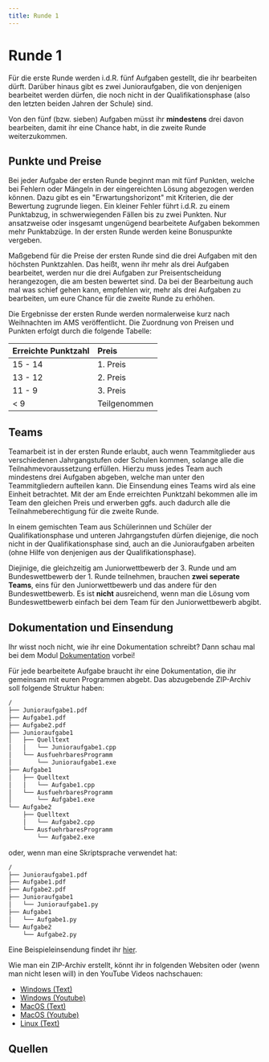 ```yaml
---
title: Runde 1
---
```


# Runde 1

Für die erste Runde werden i.d.R. fünf Aufgaben gestellt, die ihr bearbeiten
dürft. Darüber hinaus gibt es zwei Junioraufgaben, die von denjenigen bearbeitet
werden dürfen, die noch nicht in der Qualifikationsphase (also den letzten
beiden Jahren der Schule) sind. 

Von den fünf (bzw. sieben) Aufgaben müsst ihr **mindestens** drei davon
bearbeiten, damit ihr eine Chance habt, in die zweite Runde weiterzukommen. 


## Punkte und Preise

Bei jeder Aufgabe der ersten Runde beginnt man mit fünf Punkten, welche bei
Fehlern oder Mängeln in der eingereichten Lösung abgezogen werden können. Dazu
gibt es ein "Erwartungshorizont" mit Kriterien, die der Bewertung zugrunde
liegen. Ein kleiner Fehler führt i.d.R. zu einem Punktabzug, in schwerwiegenden
Fällen bis zu zwei Punkten. Nur ansatzweise oder insgesamt ungenügend
bearbeitete Aufgaben bekommen mehr Punktabzüge. In der ersten Runde werden keine
Bonuspunkte vergeben. 

Maßgebend für die Preise der ersten Runde sind die drei Aufgaben mit den
höchsten Punktzahlen. Das heißt, wenn ihr mehr als drei Aufgaben bearbeitet,
werden nur die drei Aufgaben zur Preisentscheidung herangezogen, die am besten
bewertet sind. Da bei der Bearbeitung auch mal was schief gehen kann, empfehlen
wir, mehr als drei Aufgaben zu bearbeiten, um eure Chance für die zweite Runde
zu erhöhen. 

Die Ergebnisse der ersten Runde werden normalerweise kurz nach Weihnachten im
AMS veröffentlicht. Die Zuordnung von Preisen und Punkten erfolgt durch die
folgende Tabelle:

|Erreichte Punktzahl|Preis|
|:----|:----|
|15 - 14|1. Preis|
|13 - 12|2. Preis|
|11 - 9|3. Preis|
|\< 9|Teilgenommen|


## Teams

Teamarbeit ist in der ersten Runde erlaubt, auch wenn Teammitglieder aus
verschiedenen Jahrgangstufen oder Schulen kommen, solange alle die
Teilnahmevoraussetzung erfüllen. Hierzu muss jedes Team auch mindestens drei
Aufgaben abgeben, welche man unter den Teammitgliedern aufteilen kann. Die
Einsendung eines Teams wird als eine Einheit betrachtet. Mit der am Ende
erreichten Punktzahl bekommen alle im Team den gleichen Preis und erwerben ggfs.
auch dadurch alle die Teilnahmeberechtigung für die zweite Runde. 

In einem gemischten Team aus Schülerinnen und Schüler der Qualifikationsphase
und unteren Jahrgangstufen dürfen diejenige, die noch nicht in der
Qualifikationsphase sind, auch an die Junioraufgaben arbeiten (ohne Hilfe von
denjenigen aus der Qualifikationsphase). 

Diejinige, die gleichzeitig am Juniorwettbewerb der 3. Runde und am
Bundeswettbewerb der 1. Runde teilnehmen, brauchen **zwei seperate Teams**, eins
für den Juniorwettbewerb und das andere für den Bundeswettbewerb. Es ist
**nicht** ausreichend, wenn man die Lösung vom Bundeswettbewerb einfach bei dem
Team für den Juniorwettbewerb abgibt. 


## Dokumentation und Einsendung

Ihr wisst noch nicht, wie ihr eine Dokumentation schreibt? Dann schau mal bei
dem Modul [Dokumentation](/bwinf/hints/documentation) vorbei!

Für jede bearbeitete Aufgabe braucht ihr eine Dokumentation, die ihr gemeinsam
mit euren Programmen abgebt. Das abzugebende ZIP-Archiv soll folgende Struktur haben:

```txt filename="einsendung.zip"
/
├── Junioraufgabe1.pdf
├── Aufgabe1.pdf
├── Aufgabe2.pdf
├── Junioraufgabe1
│   ├── Quelltext
│   │   └── Junioraufgabe1.cpp
│   └── AusfuehrbaresProgramm
│       └── Junioraufgabe1.exe
├── Aufgabe1
│   ├── Quelltext
│   │   └── Aufgabe1.cpp
│   └── AusfuehrbaresProgramm
│       └── Aufgabe1.exe
└── Aufgabe2
    ├── Quelltext
    │   └── Aufgabe2.cpp
    └── AusfuehrbaresProgramm
        └── Aufgabe2.exe
```

oder, wenn man eine Skriptsprache verwendet hat:

```txt filename="einsendung.zip"
/
├── Junioraufgabe1.pdf
├── Aufgabe1.pdf
├── Aufgabe2.pdf
├── Junioraufgabe1
│   └── Junioraufgabe1.py
├── Aufgabe1
│   └── Aufgabe1.py
└── Aufgabe2
    └── Aufgabe2.py
```

Eine Beispieleinsendung findet ihr [hier](https://bwinf.de/fileadmin/user_upload/Legacy/bwinf/Beispieleinsendung.zip). 

Wie man ein ZIP-Archiv erstellt, könnt ihr in folgenden Websiten oder (wenn man
nicht lesen will) in den YouTube Videos nachschauen:
- [Windows (Text)](https://support.microsoft.com/de-de/windows/zippen-und-entzippen-von-dateien-8d28fa72-f2f9-712f-67df-f80cf89fd4e5)
- [Windows (Youtube)](https://www.youtube.com/watch?v=-f1pEpRu31E)
- [MacOS (Text)](https://support.apple.com/de-de/guide/mac-help/mchlp2528/mac)
- [MacOS (Youtube)](https://www.youtube.com/watch?v=SUlI3-3mkU0)
- [Linux (Text)](https://www.educative.io/answers/how-to-zip-files-and-folders-in-linux)


## Quellen


<ReferenceList>
<ReferenceListItem url="https://bwinf.de/bundeswettbewerb/haeufige-fragen/" author="BWINF" title="BWINF FAQ" />
<ReferenceListItem url="https://bwinf.de/fileadmin/bundeswettbewerb/41/Loesungshinweise411.pdf" author="BWINF" title="Lösungshinweise 41.1" />
<ReferenceListItem url="https://bwinf.de/bundeswettbewerb/teilnehmen/einsendungen/teilnehmer/" author="BWINF" title="Struktur der Einsendung" />
</ReferenceList>


<IncompletePage />
